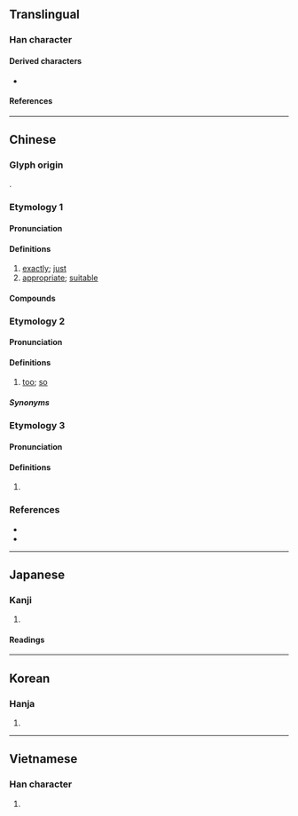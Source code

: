 {{character info}}
==Translingual==

===Han character===
{{Han char|rn=61|rad=心|as=06|sn=9|four=98061|canj=POMR|ids=⿰忄合}}

====Derived characters====
* {{l|mul|[[𪣺]]}}

====References====
{{Han ref|kx=0386.010|dkj=10603|dj=0718.020|hdz=42297.020|uh=6070}}

----

==Chinese==

===Glyph origin===
{{Han etym}}
{{Han compound|忄|合|ls=psc|c1=s|c2=p}}.

===Etymology 1===
{{zh-forms}} <!--alt form 𢙅?-->

====Pronunciation====
{{zh-pron
|m=qià
|m-s=qia2
|c=hap1
|c-t=hap2
|g=kat6
|h=pfs=khap;gd=kab5
|j=qiah4
|mb=kiă
|md=kák
|mn=ml,jj,tw:khap
|mn-t=kab4
|w=4qiaq,4khaq
|w_note=4qiaq - literary; 4khaq - vernacular
|x=qia6/ka6
|mc=y
|oc=y
|cat=adv,a
}}

====Definitions====
{{zh-hanzi}}

# [[exactly]]; [[just]]
# [[appropriate]]; [[suitable]]

====Compounds====
{{zh-der|恰到好處|恰巧|恰不道|不恰好|恰限|恰纔|恰當|恰恰|恰如|恰好|恰則|恰克圖|恰似|半恰|恰正|恰便似|恰如其分|洽恰|恰哈|普恰克其|烏恰|恰薩|阿恰勒|阿恰塔格|恰爾隆|恰爾巴格|烏魯克恰提}}

===Etymology 2===
{{zh-forms|alt=太}}
{{rfe|zh|related to Teochew kah4, Hokkien khah?}}

====Pronunciation====
{{zh-pron
|md=kák
|dial=n
|cat=adv
}}

====Definitions====
{{zh-hanzi}}

# {{lb|zh|Min Dong}} [[too]]; [[so]]
#: {{zh-x|噇 飽 '''恰''' 閒。|Have nothing else to do. / Don't you have nothing else to do? / Mind your own concerns/business.|MD|tr=Chòng bā kák-èng.|link=yes|a=Cdo-fzho 噇飽恰閒.wav}}

=====Synonyms=====
{{zh-dial|太}}

===Etymology 3===
{{zh-forms}}

====Pronunciation====
{{zh-pron
|m=qià
|dial=n
|cat=v
}}

====Definitions====
{{zh-hanzi}}

# {{lb|zh|dialectal|or|internet slang}} {{zh-pronunciation spelling of|吃|tr=-}}
#: {{zh-x|恰飯|to eat}}
#: {{zh-x|恰.爛錢}}

===References===
* {{R:twedu|A01336}}
* {{R:yue:Hanzi}}

----

==Japanese==

===Kanji===
{{ja-kanji|grade=|rs=心06}}

# {{rfdef|ja|sort=心06}}

====Readings====
{{ja-readings
|goon=きょう<けふ
|kanon=こう<かふ
|on=かつ
|kun=あたか-も
}}

----

==Korean==

===Hanja===
{{ko-hanja|흡}}

# {{rfdef|ko|sort=心06}}

----

==Vietnamese==

===Han character===
{{vi-readings|rs=心06|reading=kháp}}

# {{rfdef|vi|sort=心06}}